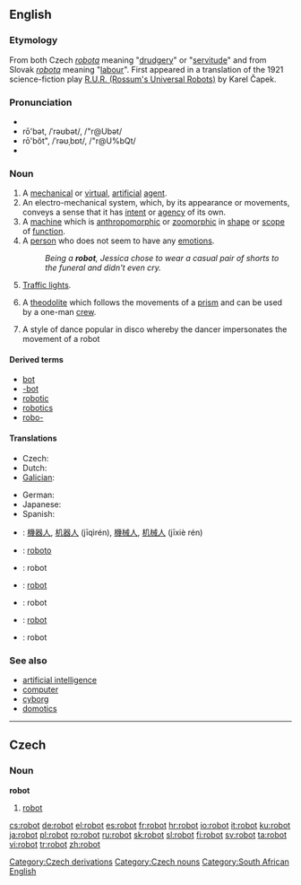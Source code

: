 {{was wotd|2006|December|17}}
==English==

===Etymology===
From both Czech ''[[robota]]'' meaning "[[drudgery]]" or "[[servitude]]" and from Slovak ''[[robota]]'' meaning "[[labour]]".  First appeared in a translation of the 1921 science-fiction play [[W:R.U.R. (Rossum's Universal Robots)|R.U.R. (Rossum's Universal Robots)]] by Karel Čapek.

===Pronunciation===
* {{IPA|/ɹəʊbɒt/}}
*rō'bət, /ˈrəʊbət/, /"r@Ubət/<!-- standard UK or just RP? -->
*rō'bŏt", /ˈrəʊˌbɒt/, /"r@U%bQt/<!-- Aus & US, others? -->
*{{audio|en-us-robot.ogg|Audio (US)}}

===Noun===
{{wikipedia}}
{{en-noun}}

# A [[mechanical]] or [[virtual]], [[artificial]] [[agent]].
# An electro-mechanical system, which, by its appearance or movements, conveys a sense that it has [[intent]] or [[agency]] of its own.
# A [[machine]] which is [[anthropomorphic]] or [[zoomorphic]] in [[shape]] or [[scope]] of [[function]].
# A [[person]] who does not seem to have any [[emotions]].
#:''Being a '''robot''', Jessica chose to wear a casual pair of shorts to the funeral and didn't even cry.''
# {{South Africa}} [[traffic light|Traffic lights]].
# {{surveying}} A [[theodolite]] which follows the movements of a [[prism]] and can be used by a one-man [[crew]].
# A style of dance popular in disco whereby the dancer impersonates the movement of a robot
====Derived terms====
* [[bot]]
* [[-bot]]
* [[robotic]]
* [[robotics]]
* [[robo-]]

====Translations====
{{trans-top|mechanical or virtual, artificial agent}}
* Czech: {{t+|cs|robot|m}}
* Dutch: {{t-|nl|robot}}
* [[Galician]]: {{t-|gl|robot|xs=Galician}} {{m}}
{{trans-mid}}
* German: {{t+|de|Roboter|m}}
* Japanese: {{t-|ja|ロボット|tr=robotto|sc=Jpan}}
* Spanish: {{t+|es|robot}} {{m}}
{{trans-bottom}}

{{trans-top|Translations to be checked}}
* {{ttbc|Chinese}}: [[機器人]], [[机器人]] (jīqìrén), [[機械人]], [[机械人]] (jīxiè rén)
* {{ttbc|Esperanto}}: [[roboto]]
* {{ttbc|French}}: robot {{m}}
* {{ttbc|Polish}}: [[robot]] {{m}}
* {{ttbc|Romanian}}: robot {{m}}
* {{ttbc|Serbian}}: [[robot#Serbian|robot]] {{m}}
* {{ttbc|Welsh}}: robot {{m}}
{{trans-bottom}}

===See also===
* [[artificial intelligence]]
* [[computer]]
* [[cyborg]]
* [[domotics]]

----

==Czech==

===Noun===
'''robot''' {{m}}

# [[#English|robot]]

[[Category:Czech derivations]]
[[Category:Czech nouns]]
[[Category:South African English]]

[[cs:robot]]
[[de:robot]]
[[el:robot]]
[[es:robot]]
[[fr:robot]]
[[hr:robot]]
[[io:robot]]
[[it:robot]]
[[ku:robot]]
[[ja:robot]]
[[pl:robot]]
[[ro:robot]]
[[ru:robot]]
[[sk:robot]]
[[sl:robot]]
[[fi:robot]]
[[sv:robot]]
[[ta:robot]]
[[vi:robot]]
[[tr:robot]]
[[zh:robot]]